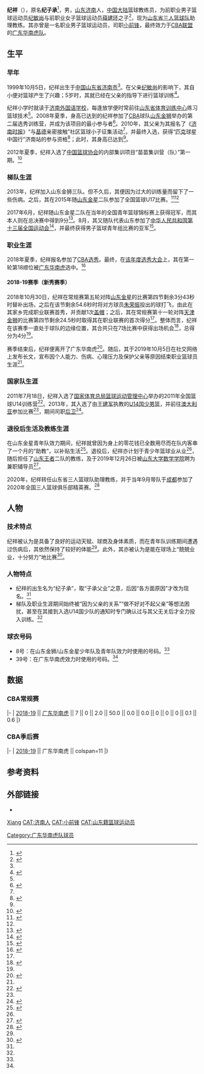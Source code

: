 {{Infobox basketball biography
| name = 纪祥
| image = 
| image_size = 
| caption = 
| position = [[助理教练|助理教练]]
| height_cm = 192
| weight_kg = 90
| league = 
| team = 山东三人篮球队
| birth_date = {{Birth date and age|1999|10|5}}
| birth_place = {{CHN}}[[山东省|山东省]][[济南市|济南市]]
| death_date = 
| death_place = 
| nationality = {{PRC}}
| high_school = 
| college = 
| draft_year = 2018
| draft_round = 1
| draft_pick = 18
| draft_team = [[广东宏远篮球俱乐部|广东华南虎]]
| draft_league = CBA
| career_start = 2018
| career_end = 2019
| career_position = [[小前锋|小前锋]]
| career_number = 8、39
| years1 = [[2018-19年中国男子篮球职业联赛|2018]]–[[2019-20年中国男子篮球职业联赛|2019]]
| team1 = [[广东宏远篮球俱乐部|广东华南虎]]
| coach_start = 2019
| coach_end = 
| cyears1 = 2019–2020
| cteam1 = [[山东王者|山东王者]]二队
| cyears2 = 2020–
| cteam2 = [[山东省三人篮球队|山东省三人篮球队]]（助理教练）
| highlights = 
* CBA总冠军 ([[2019年CBA总决赛|2019]])
}}

'''纪祥'''（{{Bd|1999年|10月5日|catIdx=纪}}），原名'''纪子承'''<ref name=intro>{{Cite news|author=赵晨|title=纪祥：父亲是我的灯塔 全运会全力争冠|url=http://jnsb.e23.cn/shtml/jnsb/20170820/1676347.shtml|date=2017-08-20|newspaper=《济南时报》|pages=14|access-date=2020-09-28|archive-date=2020-09-28|archive-url=https://web.archive.org/web/20200928152836/http://jnsb.e23.cn/shtml/jnsb/20170820/1676347.shtml|dead-url=no}}</ref>，男，[[山东|山东]][[济南|济南]]人，[[中国大陆|中国大陆]]篮球教练员，为前职业男子篮球运动员[[纪敏尚|纪敏尚]]与前职业女子篮球运动员[[薛建环|薛建环]]之子<ref name=Jason_Kidd>{{Cite news|author=白鹏飞、赵明|title=篮球小子“棒棒”要圆“基德梦”|url=http://jnsb.e23.cn/shtml/jnsb/20100721/695443.shtml|date=2010-07-21|newspaper=《济南时报》|pages=A19|access-date=2020-09-28|archive-date=2020-09-28|archive-url=https://web.archive.org/web/20200928152836/http://jnsb.e23.cn/shtml/jnsb/20100721/695443.shtml|dead-url=no}}</ref>，现为[[山东省三人篮球队|山东省三人篮球队]]助理教练。其亦曾是一名职业男子篮球运动员，司职[[小前锋|小前锋]]，最终效力于[[CBA|CBA联盟]]的[[广东宏远篮球俱乐部|广东华南虎队]]。

== 生平 ==
=== 早年 ===
1999年10月5日，纪祥出生于[[中国|中国]][[山东省|山东省]][[济南市|济南市]]<ref name=intro/>。在父亲[[纪敏尚|纪敏尚]]的影响下，其自小便对篮球产生了兴趣；5岁时，其就已经在父亲的指导下进行篮球训练<ref>{{Cite news|author=李夫杰|author2=孙舒|title=大纪：希望儿子超过自己|url=http://jnsb.e23.cn/shtml/jnsb/20080727/431817.shtml|date=2008-07-27|newspaper=《济南时报》|pages=14|access-date=2020-09-28|archive-date=2020-09-28|archive-url=https://web.archive.org/web/20200928152836/http://jnsb.e23.cn/shtml/jnsb/20080727/431817.shtml|dead-url=no}}</ref>。

纪祥小学时就读于[[济南外国语学校|济南外国语学校]]，每逢放学便时常前往[[山东省体育训练中心|山东省体育训练中心]]练习篮球技术<ref name=Jason_Kidd/>。2008年夏季，身高已达到{{Convert|1.55|m}}的纪祥参加了[[CBA|CBA]]球队[[山东金狮|山东金狮]]举办的第二届选秀训练营，并成为该项目的最小参与者<ref>{{Cite news|author=薛良诚|editor=甘晨卉|title=山东男篮选秀训练营昨开营|url=http://www.hinews.cn/news/system/2008/07/27/010292700.shtml|date=2008-07-27|newspaper=《生活日报》|pages=8|via=南海网|access-date=2020-09-28|archive-date=2020-09-28|archive-url=https://web.archive.org/web/20200928152840/http://www.hinews.cn/news/system/2008/07/27/010292700.shtml|dead-url=no}}</ref>。2010年，其父亲为其报名了《[[济南时报|济南时报]]》“与[[贾森·基德|基德]]亲密接触”社区篮球小子征集活动<ref name=Jason_Kidd/>，并最终入选，获得“[[匹克体育|匹克]]球星中国行”济南站的参与资格<ref>{{Cite news|author=白鹏飞、赵明|author2=柴颖颖|title=“时报社区篮球小子”名单出炉|url=http://jnsb.e23.cn/shtml/jnsb/20100729/699749.shtml|date=2010-07-29|newspaper=《济南时报》|pages=A19|access-date=2020-09-28|archive-date=2020-09-28|archive-url=https://web.archive.org/web/20200928152838/http://jnsb.e23.cn/shtml/jnsb/20100729/699749.shtml|dead-url=no}}</ref>；此时，其身高已达到{{Convert|1.62|m}}<ref name=Jason_Kidd/>。

2012年夏季，纪祥入选了[[中国篮球协会|中国篮球协会]]的内部集训项目“苗苗集训营（队）”第一期。<ref>{{Cite news|author=宋翔|editor=张帆、杨磊|title=虎父无犬子先看DNA|url=http://sports.people.com.cn/n/2013/0418/c350728-21179525.html|date=2013-04-18|newspaper=《[[北京青年报|北京青年报]]》|pages=B6|via=[[人民网|人民网]]|access-date=2020-09-28|archive-date=2013-05-14|archive-url=https://web.archive.org/web/20130514004012/http://sports.people.com.cn/n/2013/0418/c350728-21179525.html|dead-url=no}}</ref>

=== 梯队生涯 ===
2013年，纪祥加入山东金狮三队。但不久后，其便因为过大的训练量而留下了一些伤病。之后，其在2015年随[[山东高速篮球俱乐部|山东金星]]二队参加了全国篮球U17比赛。<ref name=retirement>{{Cite news|author=乔元雷|editor=马必乐|title=纪祥：星二代不好当 父亲光环下压力比荣耀更大|url=http://sports.163.com/19/1012/07/ER96L4EH0005877V.html|date=2019-10-12|website=网易体育|publisher=[[网易|网易]]|access-date=2020-09-28|archive-date=2020-09-28|archive-url=https://web.archive.org/web/20200928152909/http://sports.163.com/19/1012/07/ER96L4EH0005877V.html|dead-url=no}}</ref><ref name=intro/>

2017年6月，纪祥随山东金星二队在当年的全国青年篮球锦标赛上获得冠军，而其本人则在总决赛中得到9分<ref>{{Cite news|author=染一尘|editor=乔元雷|title=全国青年锦标赛山东男篮夺冠 四川亚军创队史最佳|url=http://sports.163.com/17/0629/08/CO37JT280005877V.html|date=2017-06-29|website=网易体育|publisher=[[网易|网易]]|access-date=2020-09-28|archive-date=2020-09-28|archive-url=https://web.archive.org/web/20200928152927/http://sports.163.com/17/0629/08/CO37JT280005877V.html|dead-url=no}}</ref>。8月，其又随队代表山东参加了[[中华人民共和国第十三届全国运动会|中华人民共和国第十三届全国运动会]]<ref>{{Cite news|author=徐凯华、于渤、孙东昊|editor=杨凡、于渤|title=全运赛场的父子兵 青年男篮队员纪祥续写传承|url=http://sports.iqilu.com/sdnanlan/news/20170902/3670923.shtml|date=2017-09-02|website=齐鲁网体育|publisher=齐鲁网|access-date=2020-09-28|archive-date=2020-09-28|archive-url=https://web.archive.org/web/20200928152958/http://sports.iqilu.com/sdnanlan/news/20170902/3670923.shtml|dead-url=no}}</ref>，并最终获得男子篮球青年组比赛的亚军<ref>{{Cite news|author=徐凯华|author2=张凤菲|editor=杨凡、徐凯华|title=两分惜败广东，山东青年男篮夺得全运会亚军！|url=http://news.iqilu.com/shandong/yuanchuang/2017/0830/3668367.shtml|date=2017-08-30|website=齐鲁网新闻|publisher=齐鲁网|access-date=2020-09-28|archive-date=2020-09-28|archive-url=https://web.archive.org/web/20200928152936/http://news.iqilu.com/shandong/yuanchuang/2017/0830/3668367.shtml|dead-url=no}}</ref>。

=== 职业生涯 ===
2018年夏季，纪祥报名参加了[[CBA选秀|CBA选秀]]。最终，在[[2018年CBA选秀|该年度选秀大会]]上，其在第一轮第18顺位被[[广东宏远篮球俱乐部|广东华南虎]]选中。<ref name=CBA_Draft_result>{{Cite news|author=彭博|title=宏远摘下北大中锋|url=http://epaper.southcn.com/nfdaily/html/2018-07/30/content_7741163.htm|date=2018-07-30|newspaper=《[[南方日报|南方日报]]》|pages=A11|access-date=2020-09-14|archive-date=2020-09-16|archive-url=https://web.archive.org/web/20200916130740/http://epaper.southcn.com/nfdaily/html/2018-07/30/content_7741163.htm|dead-url=no}}</ref>

==== 2018-19赛季（新秀赛季） ====
2018年10月30日，纪祥在常规赛第五轮对阵[[山东西王篮球俱乐部|山东金星]]的比赛第四节剩余3分43秒时替补出场，之后在该节剩余54.6秒时将对方球员[[朱荣振|朱荣振]]投出的球打飞，由此在其家乡完成职业联赛首秀，并贡献1次[[盖帽|盖帽]]；之后，其在常规赛第十一轮对阵[[天津金狮|天津金狮]]的比赛第四节剩余24.5秒时取得其在职业联赛的首次得分<ref name=retirement/>。整体而言，纪祥在该赛季一直处于球队的边缘位置，其合共只在7场比赛中获得出场机会<ref>{{Cite news|author=李夫杰|title=粤疆争霸 值得期待|url=http://jnsb.e23.cn/shtml/jnsb/20190419/1792734.shtml|date=2019-04-19|newspaper=《济南时报》|pages=B05|access-date=2020-09-28|archive-date=2020-09-28|archive-url=https://web.archive.org/web/20200928152937/http://jnsb.e23.cn/shtml/jnsb/20190419/1792734.shtml|dead-url=no}}</ref>，总得分为4分<ref name=retirement/>。

赛季结束后，纪祥便离开了广东华南虎<ref>{{Cite news|author=王晨征|title=宏远青年队五人升一队|url=https://epaper.timedg.com/html/2019-09/07/content_1590309.htm|date=2019-09-07|newspaper=《东莞日报》|pages=A08|access-date=2020-09-28|archive-date=2020-09-28|archive-url=https://web.archive.org/web/20200928152942/https://epaper.timedg.com/html/2019-09/07/content_1590309.htm|dead-url=no}}</ref>。随后，其于2019年10月5日在社交网络上发布长文，宣布因个人能力、伤病、心理压力及保护父亲等原因结束职业篮球员生涯<ref name=retirement/>。

=== 国家队生涯 ===
2011年7月18日，纪祥入选了[[国家体育总局|国家体育总局]][[国家体育总局篮球运动管理中心|篮球运动管理中心]]举办的2011年全国篮球U14训练营<ref>{{Cite news|title=关于举办2011年全国篮球U14训练营的通知|url=http://sports.sina.com.cn/cba/2011-07-18/09595663520.shtml|date=2011-07-18|website=新浪体育|publisher=[[新浪|新浪]]|access-date=2020-09-28|archive-date=2020-09-28|archive-url=https://web.archive.org/web/20200928152933/http://sports.sina.com.cn/cba/2011-07-18/09595663520.shtml|dead-url=no}}</ref>。2013年，其入选了由[[王建军_(1974年)|王建军]]执教的[[中国国家男子少年篮球队|U14国少男篮]]，并前往[[澳大利亚|澳大利亚]]参加比赛<ref name=retirement/>，期间司职[[籃球位置#后卫|后卫]]<ref>{{Cite news|author=杜金城|title=“篮二代”星光闪耀|url=http://bddsb.bandao.cn/data/20140128/html/22/content_2.html|date=2014-01-28|newspaper=《半岛都市报》|pages=A22|access-date=2020-09-28}}</ref>。

=== 退役后生活及教练生涯 ===
在山东金星青年队效力期间，纪祥就曾因为身上的零花钱已全数用尽而在队内客串了一个月的“助教”，以补贴生活<ref>{{Cite news|author=高鸣灏|title=纪敏尚之子忆苦涩生活：“打开支付宝发现余额为零”|url=http://news.eastday.com/eastday/13news/auto/news/society/20181101/u7ai8161395.html|date=2018-11-01|newspaper=《沈阳晚报》|pages=12|via=[[东方网|东方网]]|access-date=2020-09-28|archive-date=2020-09-28|archive-url=https://web.archive.org/web/20200928152943/http://news.eastday.com/eastday/13news/auto/news/society/20181101/u7ai8161395.html|dead-url=no}}</ref>。退役后，纪祥亦计划于青少年篮球业从业<ref name=intro/>，随后担任了[[山东王者|山东王者]]二队的教练，及于2019年12月26日被[[山东大学|山东大学]][[山东大学数学学院|数学学院]]聘为兼职辅导员<ref>{{Cite press release|author=尚凡杰|title=山东省青年篮球队教练纪祥受聘我院兼职辅导员|url=https://www.math.sdu.edu.cn/info/1046/12957.htm|date=2019-12-27|publisher=[[山东大学|山东大学]]数学学院|access-date=2020-09-28|archive-date=2020-09-28|archive-url=https://web.archive.org/web/20200928152932/https://www.math.sdu.edu.cn/info/1046/12957.htm|dead-url=no}}</ref>。

2020年，纪祥转任山东省三人篮球队助理教练，并于当年9月带队于[[成都|成都]]参加了2020年全国三人篮球俱乐部精英赛。<ref>{{Cite news|author=韩雷|editor=杨凡、孙东昊|title=山东省三人篮球队2020赛季出征仪式举行 球队目标闯入总决赛|url=http://sports.iqilu.com/luneng/2020/0903/4638877.shtml|date=2020-09-03|website=齐鲁网体育|publisher=齐鲁网|access-date=2020-09-28|archive-date=2020-09-28|archive-url=https://web.archive.org/web/20200928152942/http://sports.iqilu.com/luneng/2020/0903/4638877.shtml|dead-url=no}}</ref>

== 人物 ==
=== 技术特点 ===
纪祥被认为是具备了良好的运动天赋、球商及身体素质，而在青年队训练期间遭遇过伤病后，其依然保持了较好的体能<ref name=intro/>。此外，其亦被认为是能在球场上“兢兢业业，十分努力”地比赛<ref>{{Cite news|author=徐凯华|editor=杨凡、韩雷|title=纪敏尚之子完成CBA首秀：那个球馆里吃爆米花的孩子长大了|url=http://sports.iqilu.com/sdnanlan/news/20181031/4094526.shtml|date=2018-10-31|website=齐鲁网体育|publisher=齐鲁网|access-date=2020-09-28|archive-date=2020-02-03|archive-url=https://web.archive.org/web/20200203134848/http://sports.iqilu.com/sdnanlan/news/20181031/4094526.shtml|dead-url=no}}</ref>。

=== 人物特点 ===
* 纪祥的出生名为“纪子承”，取“子承父业”之意，后因“各方面原因”才改为现名。<ref name=intro/>
* 梯队及职业生涯期间始终被“因为父亲的关系”“做不好对不起父亲”等想法困扰，甚至在其接到入选U14国少队的通知时专门确认过与其父无关后才全力投入训练。<ref name=retirement/>

=== 球衣号码 ===
* 8号：在山东金狮/山东金星少年队及青年队效力时使用的号码。<ref name=retirement/>
* 39号：在广东华南虎效力时使用的号码。<ref name=retirement/>

== 数据 ==
=== CBA常规赛 ===
{{NBA player statistics start}}
|-
| [[2018-19年中国男子篮球职业联赛|2018-19]] || [[广东宏远篮球俱乐部|广东华南虎]] || 7 || 0 || 2.0 || 50.0 || 0.0 || 0.0 || 0 || 0 || 0 || 0.1 || 0.6
|}

=== CBA季后赛 ===
{{NBA player statistics start}}
|-
| [[2019年CBA季后赛|2018-19]] || 广东华南虎 || colspan=11 {{N/A|未参加}}
|}

== 参考资料 ==
{{Reflist|2}}

== 外部链接 ==
* {{Sinaweibo|1014517617}}

{{Navboxes|list=
{{2018年CBA选秀}}
{{2018-19赛季CBA总冠军|2}}
}}
{{Authority control}}
{{DEFAULTSORT:Ji纪}}
[[CAT:纪姓|Xiang]]
[[CAT:济南人|CAT:济南人]]
[[CAT:小前锋|CAT:小前锋]]
[[CAT:山东籍篮球运动员|CAT:山东籍篮球运动员]]
[[Category:广东华南虎队球员|Category:广东华南虎队球员]]